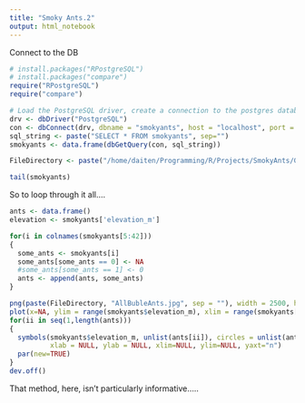 ```yaml
---
title: "Smoky Ants.2"
output: html_notebook
---
```


Connect to the DB
```r
# install.packages("RPostgreSQL")
# install.packages("compare")
require("RPostgreSQL")
require("compare")

# Load the PostgreSQL driver, create a connection to the postgres database
drv <- dbDriver("PostgreSQL")
con <- dbConnect(drv, dbname = "smokyants", host = "localhost", port = 5432, user = "ruser", password = "ruser")
sql_string <- paste("SELECT * FROM smokyants", sep="")
smokyants <- data.frame(dbGetQuery(con, sql_string))

FileDirectory <- paste("/home/daiten/Programming/R/Projects/SmokyAnts/Graphics/", sep="")

tail(smokyants)
```

So to loop through it all....
```r
ants <- data.frame()
elevation <- smokyants['elevation_m']

for(i in colnames(smokyants[5:42]))
{
  some_ants <- smokyants[i]
  some_ants[some_ants == 0] <- NA
  #some_ants[some_ants == 1] <- 0
  ants <- append(ants, some_ants)
}

png(paste(FileDirectory, "AllBubleAnts.jpg", sep = ""), width = 2500, height = 2500)
plot(x=NA, ylim = range(smokyants$elevation_m), xlim = range(smokyants[,5:42]))
for(ii in seq(1,length(ants)))
{
  symbols(smokyants$elevation_m, unlist(ants[ii]), circles = unlist(ants[ii]), 
          xlab = NULL, ylab = NULL, xlim=NULL, ylim=NULL, yaxt="n")
  par(new=TRUE)
}
dev.off()
```

That method, here, isn't particularly informative.....
